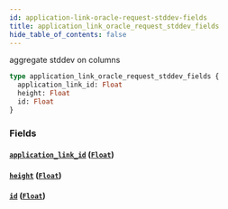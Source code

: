 ```yaml
---
id: application-link-oracle-request-stddev-fields
title: application_link_oracle_request_stddev_fields
hide_table_of_contents: false
---
```


aggregate stddev on columns

```graphql
type application_link_oracle_request_stddev_fields {
  application_link_id: Float
  height: Float
  id: Float
}
```

### Fields

#### [`application_link_id`](#) ([`Float`](/07-graphql/scalars/float))

#### [`height`](#) ([`Float`](/07-graphql/scalars/float))

#### [`id`](#) ([`Float`](/07-graphql/scalars/float))
